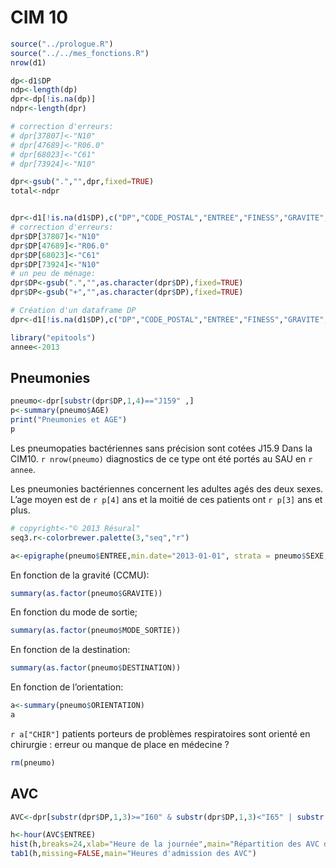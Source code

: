 CIM 10
========================================================

```r
source("../prologue.R")
source("../../mes_fonctions.R")
nrow(d1)

dp<-d1$DP
ndp<-length(dp)
dpr<-dp[!is.na(dp)]
ndpr<-length(dpr)

# correction d'erreurs:
# dpr[37807]<-"N10"
# dpr[47689]<-"R06.0"
# dpr[68023]<-"C61"
# dpr[73924]<-"N10"

dpr<-gsub(".","",dpr,fixed=TRUE)
total<-ndpr


dpr<-d1[!is.na(d1$DP),c("DP","CODE_POSTAL","ENTREE","FINESS","GRAVITE","ORIENTATION","MODE_SORTIE","AGE","SEXE","TRANSPORT")]
# correction d'erreurs:
dpr$DP[37807]<-"N10"
dpr$DP[47689]<-"R06.0"
dpr$DP[68023]<-"C61"
dpr$DP[73924]<-"N10"
# un peu de ménage:
dpr$DP<-gsub(".","",as.character(dpr$DP),fixed=TRUE)
dpr$DP<-gsub("+","",as.character(dpr$DP),fixed=TRUE)

# Création d'un dataframe DP
dpr<-d1[!is.na(d1$DP),c("DP","CODE_POSTAL","ENTREE","FINESS","GRAVITE","ORIENTATION","MODE_SORTIE","AGE","SEXE","TRANSPORT","DESTINATION")]

library("epitools")
annee<-2013
```

Pneumonies
----------

```r
pneumo<-dpr[substr(dpr$DP,1,4)=="J159" ,]
p<-summary(pneumo$AGE)
print("Pneumonies et AGE")
p
```
Les pneumopaties bactériennes sans précision sont cotées J15.9 Dans la CIM10.
`r nrow(pneumo)` diagnostics de ce type ont été portés au SAU en `r annee`.

Les pneumonies bactériennes concernent les adultes agés des deux sexes. L'age moyen est de `r p[4]` ans et la moitié de ces patients ont `r p[3]` ans et plus.


```r
# copyright<-"© 2013 Résural"
seq3.r<-colorbrewer.palette(3,"seq","r")

a<-epigraphe(pneumo$ENTREE,min.date="2013-01-01", strata = pneumo$SEXE,col=seq3.r[3:1],main="Infections respiratoires",xlab="",ylab="Nombre de RPU")
```
En fonction de la gravité (CCMU):
```r
summary(as.factor(pneumo$GRAVITE))
```
En fonction du mode de sortie;
```r
summary(as.factor(pneumo$MODE_SORTIE))
```

En fonction de la destination:
```r
summary(as.factor(pneumo$DESTINATION))
```

En fonction de l'orientation:
```r
a<-summary(pneumo$ORIENTATION)
a
```

`r a["CHIR"]` patients porteurs de problèmes respiratoires sont orienté en chirurgie : erreur ou manque de place en médecine ?

```r
rm(pneumo)
```

AVC
---

```r
AVC<-dpr[substr(dpr$DP,1,3)>="I60" & substr(dpr$DP,1,3)<"I65" | substr(dpr$DP,1,3)=="G46" | substr(dpr$DP,1,3)=="G45" ,]

h<-hour(AVC$ENTREE)
hist(h,breaks=24,xlab="Heure de la journée",main="Répartition des AVC dans la journée")
tab1(h,missing=FALSE,main="Heures d'admission des AVC")
```


